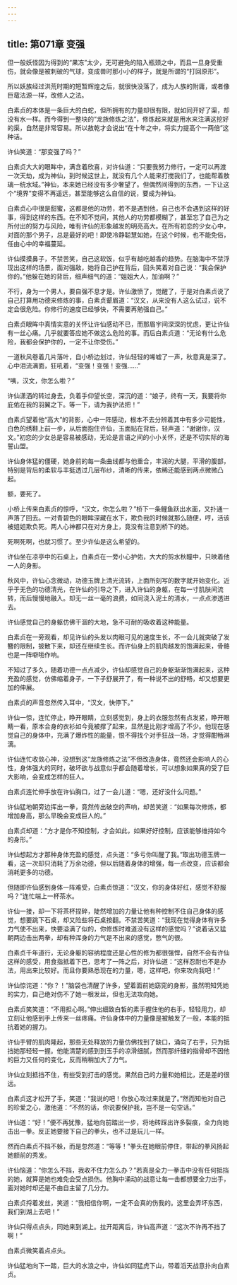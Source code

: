```yaml
---
---
---
```

title: 第071章 变强
---





但一般妖怪因为得到的“果冻”太少，无可避免的陷入瓶颈之中，而且一旦身受重伤，就会像是被刺破的气球，变成兽时那小小的样子，就是所谓的“打回原形”。

所以妖族经过洪荒时期的短暂辉煌之后，就很快没落了，成为人族的附庸，或者像巨鼋法源一样，改修人之法。

白素贞的本体是一条巨大的白蛇，但所拥有的力量却很有限，就如同开好了渠，却没有水一样。而今得到一整块的“龙族修炼之法”，修炼起来就是用水来注满这挖好的渠，自然是非常容易。所以敖乾才会说出“在十年之中，将实力提高个一两倍”这种话。

许仙笑道：“那变强了吗？”

白素贞大大的眼眸中，满含着欣喜，对许仙道：“只要我努力修行，一定可以再渡一次天劫，成为神仙，到时候这世上，就没有几个人能来打搅我们了，也能帮着敖璃一统水域。”神仙，本来她已经没有多少奢望了。但偶然间得到的东西，一下让这个“境界”变得不再遥远，甚至能够这么自信的说，要成为神仙。

白素贞心中很是甜蜜，这都是他的功劳，若不是遇到他，自己也不会遇到这样的好事，得到这样的东西。在不知不觉间，其他人的功劳都模糊了，甚至忘了自己为之所付出的努力与风险，唯有许仙的形象越发的明亮高大。在所有初恋的少女心中，对面的那个男子，总是最好的吧！即使冷静聪慧如她，在这个时候，也不能免俗，任由心中的幸福蔓延。

许仙摸摸鼻子，不禁苦笑，自己这软饭，似乎有越吃越香的趋势。在脑海中不禁浮现出这样的场景，面对强敌，她将自己护在背后，回头笑着对自己说：“我会保护你的。”他躲在她的背后，细声细气的道：“姐姐大人，加油啊？”

不行，身为一个男人，要自强不息才是。许仙激愤了，觉醒了，于是对白素贞说了自己打算用功德来修炼的事，白素贞颦眉道：“汉文，从来没有人这么试过，说不定会很危险。你修行的速度已经够快，不需要再勉强自己。”

白素贞眼眸中真情实意的关怀让许仙感动不已，而那眉宇间深深的忧虑，更让许仙有一丝心痛。几乎就要答应她不做这么危险的事。而后白素贞道：“无论有什么危险，我都会保护你的，一定不让你受伤。”

一道秋风卷着几片落叶，自小桥边划过，许仙轻轻的唏嘘了一声，秋意真是深了。心中泪流满面，狂吼着，“变强！变强！变强……”

“咦，汉文，你怎么啦？”

许仙潇洒的转过身去，负着手仰望长空，深沉的道：“娘子，终有一天，我要将你庇佑在我的羽翼之下。等一下，请为我护法把！”

白素贞望着他“高大”的背影，心中一阵感动，根本不去分辨着其中有多少可能性，白色的绣鞋上前一步，从后面抱住许仙，玉面贴在背后，轻声道：“谢谢你，汉文。”初恋的少女总是容易被感动，无论是言语之间的小小关怀，还是不切实际的海誓山盟。

许仙身体猛的僵硬，她身前的每一条曲线都与他重合，丰润的大腿，平滑的腹部，特别是背后的柔软与丰挺透过几层布纱，清晰的传来，依稀还能感到两点微微凸起。

额，要死了。

小桥上传来白素贞的惊呼，“汉文，你怎么啦？”桥下一条鲤鱼跃出水面，又扑通一声落了回去。一对青碧色的眼眸深藏在水下，欺负我的时候就那么随便，哼，活该被姐姐欺负死。两人心神都只在对方身上，竟没有注意到桥下的她。

死啊死啊，也就习惯了。至少许仙是这么希望的。

许仙坐在凉亭中的石桌上，白素贞在一旁小心护佑，大大的剪水秋瞳中，只映着他一人的身影。

秋风中，许仙心念微动，功德玉牌上清光流转，上面所刻写的数字就开始变化。近乎于无色的功德清光，在许仙的引导之下，进入许仙的身躯，在每一寸肌肤间流转，而后慢慢地融入。却无一丝一毫的浪费，如同浇入泥土的清水，一点点渗透进去。

许仙感觉自己的身躯仿佛干涸的大地，急不可耐的吸收着这种能量。

白素贞在一旁观看，却见许仙的头发以肉眼可见的速度生长，不一会儿就突破了发簪的限制，披散下来，却还在继续生长。而许仙身上的肌肉越发的饱满起来，骨骼也是一阵噼啪作响。

不知过了多久，随着功德一点点减少，许仙却感觉自己的身躯渐渐饱满起来，这种充盈的感觉，仿佛缩着身子，一下子舒展开了，有一种说不出的舒畅，却又想要更加的伸展。

白素贞的声音忽然传入耳中，“汉文，快停下。”

许仙一惊，连忙停止，睁开眼睛，立刻感觉到，身上的衣服忽然有点发紧，睁开眼睛一看，原本合身的衣衫如今竟被撑了起来，显然是比刚才增高了不少。他现在感觉自己的身体中，充满了爆炸性的能量，恨不得找个对手狂战一场，才觉得酣畅淋漓。

许仙连忙收敛心神，没想到这“龙族修炼之法”不但改造身体，竟然还会影响人的心性，身体强大的同时，破坏欲与战意似乎都会随着增长，可以想象如果真的受了巨大影响，会变成怎样的狂人。

白素贞连忙伸手放在许仙胸口，过了一会儿道：“嗯，还好没什么问题。”

许仙猛地朝旁边挥出一拳，竟然传出破空的声响，却苦笑道：“如果每次修炼，都增加身高，那么早晚会变成巨人的。”

白素贞却道：“方才是你不知控制，才会如此，如果好好控制，应该能够维持如今的身形。”

许仙想起方才那种身体充盈的感觉，点头道：“多亏你叫醒了我。”取出功德玉牌一看，这一次却只消耗了万余功德，但以后随着身体的增强，每一点改变，应该都会消耗更多的功德。

但随即许仙感到身体一阵难受，白素贞惊道：“汉文，你的身体好红，感觉不舒服吗？”连忙端上一杯茶水。

许仙一接，却一下将茶杯捏碎，陡然增加的力量让他有种控制不住自己身体的感觉，想要跳下石桌，却又险些将石桌按翻。不禁苦笑道：“我现在觉得身体有许多力气使不出来，快要溢满了似的，你修炼时难道没有这样的感觉吗？”说着话又猛朝两边击出两拳，却有种浑身的力气是不出来的感觉，憋气的很。

白素贞千年道行，无论身躯的容纳程度还是心性的修为都很强悍，自然不会有许仙这样的感受，用食指抵着下巴，思考了一阵之后，对许仙道：“这样忍耐也不是办法，用出来比较好。而且你要熟悉现在的力量，嗯，这样吧，你来攻向我吧！”

许仙惊诧道：“你？！”脑袋也清醒了许多，望着面前她窈窕的身影，虽然明知凭她的实力，自己绝对伤不了她一根发丝，但也无法攻向她。

白素贞笑笑道：“不用担心啊。”伸出细致白皙的素手握住他的右手，轻轻用力，却立刻让他感到手上传来一丝疼痛。许仙身体中的力量像是被触发了一般，本能的抵抗着她的握力。

许仙手臂的肌肉隆起，那些无处释放的力量仿佛找到了缺口，涌向了右手，只为抵挡她那轻轻一握。他能清楚的感到到玉手的凉滑细腻，然而那纤细的指骨却不因他的巨力又任何的变化，反而稍稍加大了力气。

许仙立刻抵挡不住，有些受到打击的感觉。果然自己的力量和她相比，还是差的很远。

白素贞这才松开了手，笑道：“我说的吧！你放心攻过来就是了。”然而知他对自己的珍爱之心，激他道：“不然的话，你说要保护我，岂不是一句空话。”

许仙道：“好！”便不再犹豫，猛地向前踏出一步，将地砖踩出许多裂痕，全力向她击出一拳。反正她要接下自己的拳头，也不过是玩儿一样。

然而白素贞不挡不躲，而是忽然道：“等等！”拳头在她眼前停住，带起的拳风扬起她额前的秀发。

许仙恼道：“你怎么不挡，我收不住力怎么办？”若真是全力一拳击中没有任何抵挡的她，就算是她也难免会受点损伤。他胸中涌动的战意让每一击都想要全力出手，面对她时却还是不由自主留了几分力。

白素贞捋着发丝，笑道：“我相信你啊，一定不会真的伤我的。这里会弄坏东西，我们到湖上去吧！”

许仙只得点点头，同她来到湖上。拉开距离后，许仙高声道：“这次不许再不挡了啊！”

白素贞微笑着点点头。

许仙猛地向下一踏，巨大的水浪之中，许仙如同猛虎下山，带着滔天战意扑向白素贞。